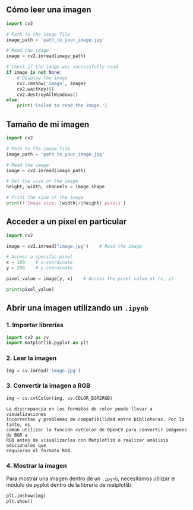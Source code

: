 ## Cómo leer una imagen

```python
import cv2

# Path to the image file
image_path = 'path_to_your_image.jpg'

# Read the image
image = cv2.imread(image_path)

# Check if the image was successfully read
if image is not None:
    # Display the image
    cv2.imshow('Image', image)
    cv2.waitKey(0)
    cv2.destroyAllWindows()
else:
    print('Failed to read the image.')
```

## Tamaño de mi imagen

```python
import cv2

# Path to the image file
image_path = 'path_to_your_image.jpg'

# Read the image
image = cv2.imread(image_path)

# Get the size of the image
height, width, channels = image.shape

# Print the size of the image
print(f'Image size: {width}x{height} pixels')
```

## Acceder a un pixel en particular

```python
import cv2

image = cv2.imread("image.jpg")    # Read the image

# Access a specific pixel
x = 100    # x-coordinate
y = 200    # y-coordinate

pixel_value = image[y, x]    # Access the pixel value at (x, y)

print(pixel_value)
```

## Abrir una imagen utilizando un `.ipynb`

### 1. Importar librerías

```python showLineNumbers
import cv2 as cv
import matplotlib.pyplot as plt
```

### 2. Leer la imagen

```python showLineNumbers
img = cv.imread('image.jpg')
```

### 3. Convertir la imagen a RGB

```python showLineNumbers
img = cv.cvtColor(img, cv.COLOR_BGR2RGB)
```


<Callout emoji="💡">

    La discrepancia en los formatos de color puede llevar a visualizaciones
    incorrectas y problemas de compatibilidad entre bibliotecas. Por lo tanto, es
    común utilizar la función cvtColor de OpenCV para convertir imágenes de BGR a
    RGB antes de visualizarlas con Matplotlib o realizar análisis adicionales que
    requieran el formato RGB.

</Callout>

### 4. Mostrar la imagen

Para mostrar una imagen dentro de un `.ipynb`, necesitamos utilizar el módulo de pyplot dentro de la librería de matplotlib

```python showLineNumbers
plt.imshow(img)
plt.show()
```
